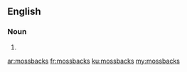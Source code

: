 ==English==

===Noun===
{{head|en}}

# {{plural of|mossback}}

[[ar:mossbacks]]
[[fr:mossbacks]]
[[ku:mossbacks]]
[[my:mossbacks]]